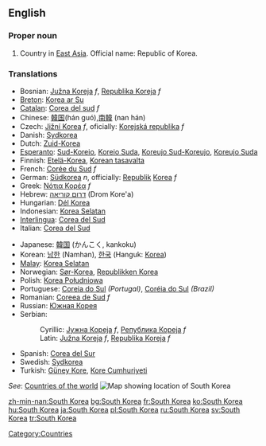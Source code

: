 ==English==
{{wikipedia}}

===Proper noun===
{{en-proper noun|sg=[[South]] [[Korea]]}}

# Country in [[East Asia]]. Official name: Republic of Korea.

===Translations===
{{top}}
*Bosnian: [[Južna Koreja]] ''f'', [[Republika Koreja]] ''f''
*[[Breton]]: [[Korea ar Su]]
*[[Catalan]]: [[Corea del sud]] ''f''
*Chinese: [[韓国]](hán guó),[[南韓]] (nan hán)
*Czech: [[Jižní Korea]] ''f'', oficially: [[Korejská republika]] ''f''
*Danish: [[Sydkorea]]
*Dutch: [[Zuid-Korea]]
*[[Esperanto]]: [[Sud-Koreio]], [[Koreio Suda]], [[Koreujo Sud-Koreujo]], [[Koreujo Suda]]
*Finnish: [[Etelä-Korea]], [[Korean tasavalta]]
*French: [[Corée du Sud]] ''f''
*German: [[Südkorea]] ''n'', officially: [[Republik]] [[Korea]] ''f''
*Greek: [[Νότια Κορέα]] ''f''
*Hebrew: [[דרום קוריאה]] (Drom Kore'a)
*Hungarian: [[Dél Korea]]
*Indonesian: [[Korea Selatan]]
*[[Interlingua]]: [[Corea del Sud]]
*Italian: [[Corea del Sud]]
{{mid}}
*Japanese: [[韓国]] (かんこく, kankoku)
*Korean: [[남한]] (Namhan), [[한국]] (Hanguk: [[Korea]])
*[[Malay]]: [[Korea Selatan]]
*Norwegian: [[Sør-Korea]], [[Republikken Korea]]
*Polish: [[Korea Południowa]]
*Portuguese: [[Coreia do Sul]] ''(Portugal)'', [[Coréia do Sul]] ''(Brazil)''
*Romanian: [[Coreea de Sud]] ''f''
*Russian: [[Южная Корея]]
*Serbian:
*:Cyrillic: [[Јужна Кореја]] ''f'', [[Република Кореја]] ''f''
*:Latin: [[Južna Koreja]] ''f'', [[Republika Koreja]] ''f''
*Spanish: [[Corea del Sur]]
*Swedish: [[Sydkorea]]
*Turkish: [[Güney Kore]], [[Kore Cumhuriyeti]]
{{bottom}}

''See'': [[Countries of the world]]
[[Image:LocationSouthKorea.png|thumb|Map showing location of South Korea]]
[[Category:Countries]]

[[zh-min-nan:South Korea]]
[[bg:South Korea]]
[[fr:South Korea]]
[[ko:South Korea]]
[[hu:South Korea]]
[[ja:South Korea]]
[[pl:South Korea]]
[[ru:South Korea]]
[[sv:South Korea]]
[[tr:South Korea]]